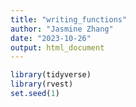 ```yaml
---
title: "writing_functions"
author: "Jasmine Zhang"
date: "2023-10-26"
output: html_document
---
```


```r
library(tidyverse)
library(rvest)
set.seed(1)
```

